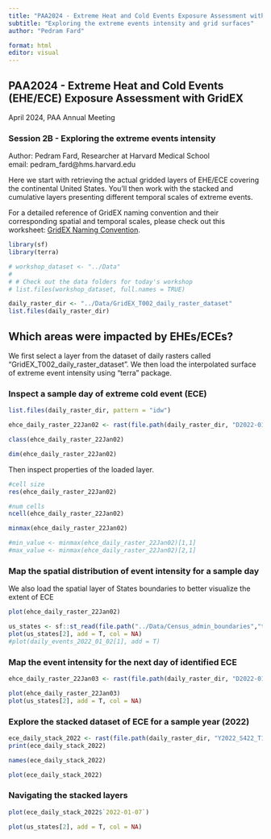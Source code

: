 ```yaml
---
title: "PAA2024 - Extreme Heat and Cold Events Exposure Assessment with GridEX"
subtitle: "Exploring the extreme events intensity and grid surfaces"
author: "Pedram Fard"

format: html
editor: visual
---
```


## PAA2024 - Extreme Heat and Cold Events (EHE/ECE) Exposure Assessment with GridEX

April 2024, PAA Annual Meeting

### Session 2B - Exploring the extreme events intensity

Author: Pedram Fard, Researcher at Harvard Medical School\
email: pedram_fard\@hms.harvard.edu

Here we start with retrieving the actual gridded layers of EHE/ECE covering the continental United States. You'll then work with the stacked and cumulative layers presenting different temporal scales of extreme events.

For a detailed reference of GridEX naming convention and their corresponding spatial and temporal scales, please check out this worksheet: [GridEX Naming Convention](https://docs.ghttps://docs.google.com/spreadsheets/d/1SWrflS3zi_ZPSobYhfe4LvvVgeQ3DJOW5tFHT9AQjeA/edit#gid=0 "GridEX Naming Convention").

```r
library(sf)
library(terra)

# workshop_dataset <- "../Data"
# 
# # Check out the data folders for today's workshop
# list.files(workshop_dataset, full.names = TRUE)

daily_raster_dir <- "../Data/GridEX_T002_daily_raster_dataset"
list.files(daily_raster_dir)
```

## Which areas were impacted by EHEs/ECEs?

We first select a layer from the dataset of daily rasters called "GridEX_T002_daily_raster_dataset". We then load the interpolated surface of extreme event intensity using "terra" package.

### Inspect a sample day of extreme cold event (ECE)

```r
list.files(daily_raster_dir, pattern = "idw")
```

```r
ehce_daily_raster_22Jan02 <- rast(file.path(daily_raster_dir, "D2022-01-02_S526_T002_idw_ehce_grid.tif"))

class(ehce_daily_raster_22Jan02)

dim(ehce_daily_raster_22Jan02)
```

Then inspect properties of the loaded layer.

```r
#cell size
res(ehce_daily_raster_22Jan02)

#num cells
ncell(ehce_daily_raster_22Jan02)
```

```r
minmax(ehce_daily_raster_22Jan02)

#min_value <- minmax(ehce_daily_raster_22Jan02)[1,1]
#max_value <- minmax(ehce_daily_raster_22Jan02)[2,1]
```

### Map the spatial distribution of event intensity for a sample day

We also load the spatial layer of States boundaries to better visualize the extent of ECE

```r
plot(ehce_daily_raster_22Jan02)

us_states <- sf::st_read(file.path("../Data/Census_admin_boundaries","tigris_states_geo_CRS5070.gpkg"))
plot(us_states[2], add = T, col = NA) 
#plot(daily_events_2022_01_02[1], add = T)
```

### Map the event intensity for the next day of identified ECE

```r
ehce_daily_raster_22Jan03 <- rast(file.path(daily_raster_dir, "D2022-01-03_S526_T002_idw_ehce_grid.tif"))

plot(ehce_daily_raster_22Jan03)
plot(us_states[2], add = T, col = NA) 
```

### Explore the stacked dataset of ECE for a sample year (2022)

```r
ece_daily_stack_2022 <- rast(file.path(daily_raster_dir, "Y2022_S422_T102_ece_dissolved_grids_500_stack.tif"))
print(ece_daily_stack_2022)

names(ece_daily_stack_2022)
```

```r
plot(ece_daily_stack_2022)
```

### Navigating the stacked layers

```r
plot(ece_daily_stack_2022$`2022-01-07`)

plot(us_states[2], add = T, col = NA) 
```
